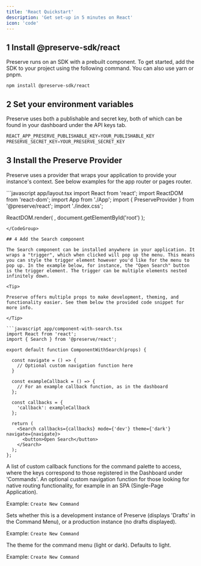 ```yaml
---
title: 'React Quickstart'
description: 'Get set-up in 5 minutes on React'
icon: 'code'
---
```


## 1 Install @preserve-sdk/react

Preserve runs on an SDK with a prebuilt component. To get started, add the SDK to your project using the following command. You can also use yarn or pnpm.

```
npm install @preserve-sdk/react
```

## 2 Set your environment variables

Preserve uses both a publishable and secret key, both of which can be found in your dashboard under the API keys tab. 

```python .env
REACT_APP_PRESERVE_PUBLISHABLE_KEY=YOUR_PUBLISHABLE_KEY
PRESERVE_SECRET_KEY=YOUR_PRESERVE_SECRET_KEY
```

## 3 Install the Preserve Provider

Preserve uses a provider that wraps your application to provide your instance's context. See below examples for the app router or pages router.

<CodeGroup>
```javascript app/layout.tsx
import React from 'react';
import ReactDOM from 'react-dom';
import App from './App';
import { PreserveProvider } from '@preserve/react';
import './index.css';

ReactDOM.render(
  <PreserveProvider>
    <App />
  </PreserveProvider>,
  document.getElementById('root')
);

```
</CodeGroup>

## 4 Add the Search component

The Search component can be installed anywhere in your application. It wraps a "trigger", which when clicked will pop up the menu. This means you can style the trigger element however you'd like for the menu to pop up. In the example below, for instance, the "Open Search" button is the trigger element. The trigger can be multiple elements nested infinitely down.

<Tip>

Preserve offers multiple props to make development, theming, and functionality easier. See them below the provided code snippet for more info.

</Tip>

```javascript app/component-with-search.tsx
import React from 'react';
import { Search } from '@preserve/react';

export default function ComponentWithSearch(props) {

  const navigate = () => {
    // Optional custom navigation function here
  }

  const exampleCallback = () => {
    // For an example callback function, as in the dashboard
  };

  const callbacks = {
    'callback': exampleCallback
  };

  return (
    <Search callbacks={callbacks} mode={'dev'} theme={'dark'} navigate={navigate}>
      <button>Open Search</button>
    </Search>
  );
};
```

<ResponseField name="callbacks" type="object" required>
A list of custom callback functions for the command palette to access, where the keys correspond to those registered in the Dashboard under 'Commands'.

</ResponseField>

<ResponseField name=" navigate" type="string">
An optional custom navigation function for those looking for native routing functionality, for example in an SPA (Single-Page Application).

Example: `Create New Command`
</ResponseField>

<ResponseField name="mode" type="string">
Sets whether this is a development instance of Preserve (displays 'Drafts' in the Command Menu), or a production instance (no drafts displayed). 

Example: `Create New Command`
</ResponseField>

<ResponseField name="theme" type="string">
The theme for the command menu (light or dark). Defaults to light.

Example: `Create New Command`
</ResponseField>